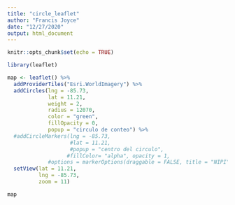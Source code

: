 ```yaml
---
title: "circle_leaflet"
author: "Francis Joyce"
date: "12/27/2020"
output: html_document
---
```


```r
knitr::opts_chunk$set(echo = TRUE)
```

```r
library(leaflet)
```

```r
map <- leaflet() %>% 
  addProviderTiles("Esri.WorldImagery") %>% 
  addCircles(lng = -85.73,
             lat = 11.21,
             weight = 2,
             radius = 12070,
             color = "green",
             fillOpacity = 0,
             popup = "circulo de conteo") %>% 
  #addCircleMarkers(lng = -85.73,
                    #lat = 11.21, 
                    #popup = "centro del circulo",
                   #fillColor= "alpha", opacity = 1,
             #options = markerOptions(draggable = FALSE, title = "NIPI")) %>%
  setView(lat = 11.21,
          lng = -85.73,
          zoom = 11)

map
```

